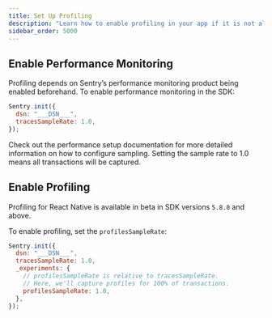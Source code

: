 ```yaml
---
title: Set Up Profiling
description: "Learn how to enable profiling in your app if it is not already set up."
sidebar_order: 5000
---
```


<PlatformContent includePath="profiling/index/preface" />
<PlatformContent includePath="profiling/index/why-profiling" />

## Enable Performance Monitoring

Profiling depends on Sentry’s performance monitoring product being enabled beforehand. To enable performance monitoring in the SDK:

```javascript
Sentry.init({
  dsn: "___DSN___",
  tracesSampleRate: 1.0,
});
```

Check out the <PlatformLink to="/performance/">performance setup documentation</PlatformLink> for more detailed information on how to configure sampling. Setting the sample rate to 1.0 means all transactions will be captured.

## Enable Profiling

<Note>

Profiling for React Native is available in beta in SDK versions `5.8.0` and above.

</Note>

To enable profiling, set the `profilesSampleRate`:

```javascript
Sentry.init({
  dsn: "___DSN___",
  tracesSampleRate: 1.0,
  _experiments: {
    // profilesSampleRate is relative to tracesSampleRate.
    // Here, we'll capture profiles for 100% of transactions.
    profilesSampleRate: 1.0,
  },
});
```
